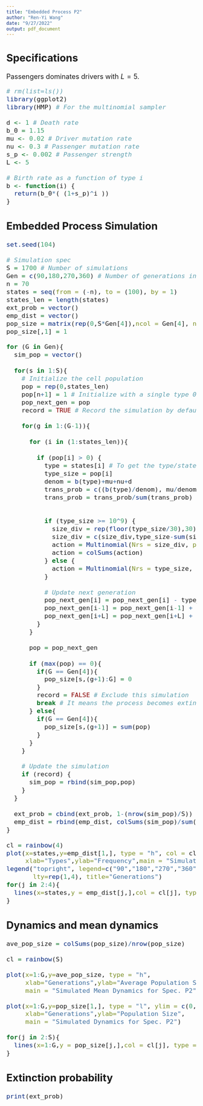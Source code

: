 ---
title: "Embedded Process P2"
author: "Ren-Yi Wang"
date: "9/27/2022"
output: pdf_document
---

<font size = 4>

## Specifications

Passengers dominates drivers with $L = 5$.

```{r}
# rm(list=ls())
library(ggplot2)
library(HMP) # For the multinomial sampler

d <- 1 # Death rate
b_0 = 1.15
mu <- 0.02 # Driver mutation rate
nu <- 0.3 # Passenger mutation rate
s_p <- 0.002 # Passenger strength
L <- 5

# Birth rate as a function of type i
b <- function(i) {
  return(b_0*( (1+s_p)^i ))
}
```



## Embedded Process Simulation

```{r}
set.seed(104)

# Simulation spec
S = 1700 # Number of simulations
Gen = c(90,180,270,360) # Number of generations in each simulation
n = 70
states = seq(from = (-n), to = (100), by = 1)
states_len = length(states)
ext_prob = vector()
emp_dist = vector()
pop_size = matrix(rep(0,S*Gen[4]),ncol = Gen[4], nrow = S)
pop_size[,1] = 1

for (G in Gen){
  sim_pop = vector()
  
  for(s in 1:S){
    # Initialize the cell population
    pop = rep(0,states_len)
    pop[n+1] = 1 # Initialize with a single type 0 cell
    pop_next_gen = pop
    record = TRUE # Record the simulation by default
  
    for(g in 1:(G-1)){
    
      for (i in (1:states_len)){
      
        if (pop[i] > 0) {
          type = states[i] # To get the type/state of cell
          type_size = pop[i]
          denom = b(type)+mu+nu+d
          trans_prob = c((b(type)/denom), mu/denom, nu/denom, d/denom)
          trans_prob = trans_prob/sum(trans_prob)
        
        
          if (type_size >= 10^9) {
            size_div = rep(floor(type_size/30),30)
            size_div = c(size_div,type_size-sum(size_div))
            action = Multinomial(Nrs = size_div, probs = trans_prob)
            action = colSums(action)
          } else {
            action = Multinomial(Nrs = type_size, probs = trans_prob)
          }
        
          # Update next generation
          pop_next_gen[i] = pop_next_gen[i] - type_size + (2*action[1])
          pop_next_gen[i-1] = pop_next_gen[i-1] + action[3]
          pop_next_gen[i+L] = pop_next_gen[i+L] + action[2]
        }
      }
    
      pop = pop_next_gen
    
      if (max(pop) == 0){
        if(G == Gen[4]){
          pop_size[s,(g+1):G] = 0
        }
        record = FALSE # Exclude this simulation
        break # It means the process becomes extinct
      } else{
        if(G == Gen[4]){
          pop_size[s,(g+1)] = sum(pop)
        }
      }
    }
  
    # Update the simulation
    if (record) {
      sim_pop = rbind(sim_pop,pop)
    }
  }
  
  ext_prob = cbind(ext_prob, 1-(nrow(sim_pop)/S))
  emp_dist = rbind(emp_dist, colSums(sim_pop)/sum(sim_pop))
}

cl = rainbow(4)
plot(x=states,y=emp_dist[1,], type = "h", col = cl[1],
     xlab="Types",ylab="Frequency",main = "Simulated Type Transition for Spec. P2")
legend("topright", legend=c("90","180","270","360"), col=cl, 
       lty=rep(1,4), title="Generations")
for(j in 2:4){
  lines(x=states,y = emp_dist[j,],col = cl[j], type = "h")
}
```

## Dynamics and mean dynamics

```{r}
ave_pop_size = colSums(pop_size)/nrow(pop_size)

cl = rainbow(S)

plot(x=1:G,y=ave_pop_size, type = "h",
     xlab="Generations",ylab="Average Population Size",
     main = "Simulated Mean Dynamics for Spec. P2")

plot(x=1:G,y=pop_size[1,], type = "l", ylim = c(0,max(pop_size)),
     xlab="Generations",ylab="Population Size",
     main = "Simulated Dynamics for Spec. P2")

for(j in 2:S){
  lines(x=1:G,y = pop_size[j,],col = cl[j], type = "l")
}
```




## Extinction probability

```{r}
print(ext_prob)
```







